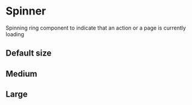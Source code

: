 
<Meta title="Components/Spinner" />

# Spinner

Spinning ring component to indicate that an action or a page is currently loading

## Default size

<Preview>
  <div className="ds-spinner" />
</Preview>

## Medium

<Preview>
  <div className="ds-spinner ds-spinner__m" />
</Preview>

## Large

<Preview>
  <div className="ds-spinner ds-spinner__l" />
</Preview>
